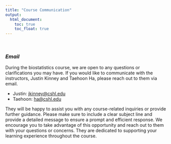 ```yaml
---
title: "Course Communication"
output:
  html_document: 
    toc: true
    toc_float: true
---
```


<br>

### *Email*

During the biostatistics course, we are open to any questions or clarifications you may have. If you would like to communicate with the instructors, Justin Kinney and Taehoon Ha, please reach out to them via email.

+ Justin: [jkinney@cshl.edu](mailto:jkinney@cshl.edu)
+ Taehoon: [ha@cshl.edu](mailto:ha@cshl.edu)

They will be happy to assist you with any course-related inquiries or provide further guidance. Please make sure to include a clear subject line and provide a detailed message to ensure a prompt and efficient response. We encourage you to take advantage of this opportunity and reach out to them with your questions or concerns. They are dedicated to supporting your learning experience throughout the course.

<br>


